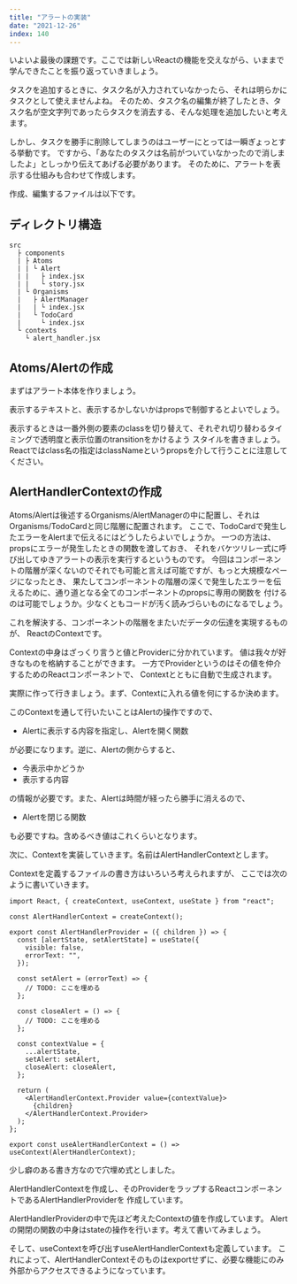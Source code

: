 ```yaml
---
title: "アラートの実装"
date: "2021-12-26"
index: 140
---
```


いよいよ最後の課題です。ここでは新しいReactの機能を交えながら、いままで学んできたことを振り返っていきましょう。

タスクを追加するときに、タスク名が入力されていなかったら、それは明らかにタスクとして使えませんよね。
そのため、タスク名の編集が終了したとき、タスク名が空文字列であったらタスクを消去する、そんな処理を追加したいと考えます。

しかし、タスクを勝手に削除してしまうのはユーザーにとっては一瞬ぎょっとする挙動です。
ですから、「あなたのタスクは名前がついていなかったので消しましたよ」としっかり伝えてあげる必要があります。
そのために、アラートを表示する仕組みも合わせて作成します。

作成、編集するファイルは以下です。

## ディレクトリ構造

```
src
  ├ components
  | ├ Atoms
  | | └ Alert
  | |   ├ index.jsx
  | |   └ story.jsx
  | └ Organisms
  |   ├ AlertManager
  |   | └ index.jsx
  |   └ TodoCard
  |     └ index.jsx
  └ contexts
    └ alert_handler.jsx
```

## Atoms/Alertの作成

まずはアラート本体を作りましょう。

表示するテキストと、表示するかしないかはpropsで制御するとよいでしょう。

表示するときは一番外側の要素のclassを切り替えて、それぞれ切り替わるタイミングで透明度と表示位置のtransitionをかけるよう
スタイルを書きましょう。
Reactではclass名の指定はclassNameというpropsを介して行うことに注意してください。

## AlertHandlerContextの作成

Atoms/Alertは後述するOrganisms/AlertManagerの中に配置し、それはOrganisms/TodoCardと同じ階層に配置されます。
ここで、TodoCardで発生したエラーをAlertまで伝えるにはどうしたらよいでしょうか。
一つの方法は、propsにエラーが発生したときの関数を渡しておき、
それをバケツリレー式に呼び出してゆきアラートの表示を実行するというものです。
今回はコンポーネントの階層が深くないのでそれでも可能と言えば可能ですが、もっと大規模なページになったとき、
果たしてコンポーネントの階層の深くで発生したエラーを伝えるために、通り道となる全てのコンポーネントのpropsに専用の関数を
付けるのは可能でしょうか。少なくともコードが汚く読みづらいものになるでしょう。

これを解決する、コンポーネントの階層をまたいだデータの伝達を実現するものが、
ReactのContextです。

Contextの中身はざっくり言うと値とProviderに分かれています。
値は我々が好きなものを格納することができます。
一方でProviderというのはその値を仲介するためのReactコンポーネントで、
Contextとともに自動で生成されます。

実際に作って行きましょう。まず、Contextに入れる値を何にするか決めます。

このContextを通して行いたいことはAlertの操作ですので、
- Alertに表示する内容を指定し、Alertを開く関数

が必要になります。逆に、Alertの側からすると、
- 今表示中かどうか
- 表示する内容

の情報が必要です。また、Alertは時間が経ったら勝手に消えるので、
- Alertを閉じる関数

も必要ですね。含めるべき値はこれくらいとなります。

次に、Contextを実装していきます。名前はAlertHandlerContextとします。

Contextを定義するファイルの書き方はいろいろ考えられますが、
ここでは次のように書いていきます。

```
import React, { createContext, useContext, useState } from "react";

const AlertHandlerContext = createContext();

export const AlertHandlerProvider = ({ children }) => {
  const [alertState, setAlertState] = useState({
    visible: false,
    errorText: "",
  });

  const setAlert = (errorText) => {
    // TODO: ここを埋める
  };

  const closeAlert = () => {
    // TODO: ここを埋める
  };

  const contextValue = {
    ...alertState,
    setAlert: setAlert,
    closeAlert: closeAlert,
  };

  return (
    <AlertHandlerContext.Provider value={contextValue}>
      {children}
    </AlertHandlerContext.Provider>
  );
};

export const useAlertHandlerContext = () => useContext(AlertHandlerContext);

```

少し癖のある書き方なので穴埋め式としました。

AlertHandlerContextを作成し、そのProviderをラップするReactコンポーネントであるAlertHandlerProviderを
作成しています。

AlertHandlerProviderの中で先ほど考えたContextの値を作成しています。
Alertの開閉の関数の中身はstateの操作を行います。考えて書いてみましょう。

そして、useContextを呼び出すuseAlertHandlerContextも定義しています。
これによって、AlertHandlerContextそのものはexportせずに、必要な機能にのみ外部からアクセスできるようになっています。

## 
